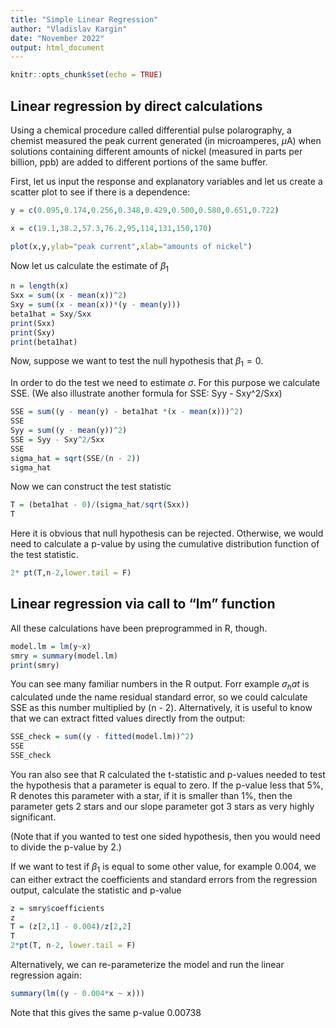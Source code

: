 ```yaml
---
title: "Simple Linear Regression"
author: "Vladislav Kargin"
date: "November 2022"
output: html_document
---
```


```r
knitr::opts_chunk$set(echo = TRUE)
```

## Linear regression by direct calculations

Using a chemical procedure called differential pulse polarography, a chemist measured the peak current generated (in microamperes, $\mu$A) when solutions containing different amounts of nickel (measured in parts per billion, ppb) are added to different portions of the same buffer.


First, let us input the response and explanatory variables and let us create a scatter plot
to see if there is a dependence:
```r
y = c(0.095,0.174,0.256,0.348,0.429,0.500,0.580,0.651,0.722)

x = c(19.1,38.2,57.3,76.2,95,114,131,150,170)

plot(x,y,ylab="peak current",xlab="amounts of nickel")
```
Now let us calculate the estimate of $\beta_1$

```r
n = length(x)
Sxx = sum((x - mean(x))^2)
Sxy = sum((x - mean(x))*(y - mean(y)))
beta1hat = Sxy/Sxx
print(Sxx)
print(Sxy)
print(beta1hat)
```

Now, suppose we want to test the null hypothesis that $\beta_1 = 0$. 

In order to do the test we need to estimate $\sigma$. For this purpose we calculate
SSE. (We also illustrate another formula for SSE: Syy - Sxy^2/Sxx)
```r
SSE = sum((y - mean(y) - beta1hat *(x - mean(x)))^2)
SSE
Syy = sum((y - mean(y))^2)
SSE = Syy - Sxy^2/Sxx
SSE
sigma_hat = sqrt(SSE/(n - 2))
sigma_hat
```
Now we can construct the test statistic 
```r
T = (beta1hat - 0)/(sigma_hat/sqrt(Sxx))
T
```
Here it is obvious that null hypothesis can be rejected. Otherwise, we would need to calculate a p-value by using the cumulative distribution function of the test statistic. 

```r
2* pt(T,n-2,lower.tail = F)
```

## Linear regression via call to "lm" function

All these calculations have been preprogrammed in R, though. 

```r
model.lm = lm(y~x)
smry = summary(model.lm)
print(smry) 
```
You can see many familiar numbers in the R output. Forr example $\sigma_hat$ is calculated unde the name residual standard error, so we could calculate SSE as this number multiplied by (n - 2). Alternatively, it is useful to know that we can extract fitted values directly from the output:

```r
SSE_check = sum((y - fitted(model.lm))^2) 
SSE
SSE_check
```
You ran also see that R calculated the t-statistic and p-values needed to test the hypothesis that a parameter is equal to zero. If the p-value less that $5\%$, R denotes this parameter with a star, if it is smaller than $1\%$, then the parameter gets 2 stars and our slope parameter got 3 stars as very highly significant.

(Note that if you wanted to test one sided hypothesis, then you would need to divide the p-value by 2.)

If we want to test if $\beta_1$ is equal to some other value, for example 0.004, we can either extract the coefficients and standard errors from the regression output, calculate the
statistic and p-value
```r
z = smry$coefficients
z
T = (z[2,1] - 0.004)/z[2,2]
T
2*pt(T, n-2, lower.tail = F)
```
Alternatively, we can re-parameterize the model and run the linear regression again:
```r
summary(lm((y - 0.004*x ~ x)))
```
Note that this gives the same p-value $0.00738$